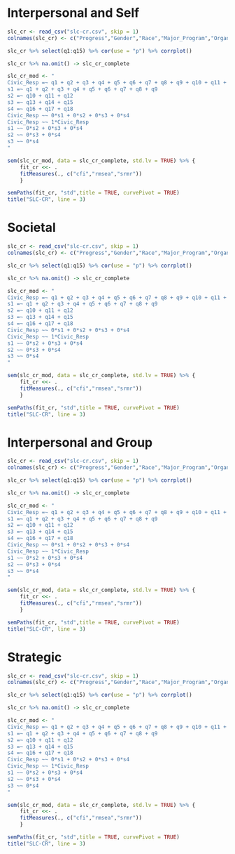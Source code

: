 # Interpersonal and Self

```r

slc_cr <- read_csv("slc-cr.csv", skip = 1)
colnames(slc_cr) <- c("Progress","Gender","Race","Major_Program","Organization","birth_year","why_take_assessment",paste0("q",seq_along(8:25)))

slc_cr %>% select(q1:q15) %>% cor(use = "p") %>% corrplot()

slc_cr %>% na.omit() -> slc_cr_complete

slc_cr_mod <- "
Civic_Resp =~ q1 + q2 + q3 + q4 + q5 + q6 + q7 + q8 + q9 + q10 + q11 + q12 + q13 + q14 + q15 + q16 + q17 + q18
s1 =~ q1 + q2 + q3 + q4 + q5 + q6 + q7 + q8 + q9
s2 =~ q10 + q11 + q12
s3 =~ q13 + q14 + q15
s4 =~ q16 + q17 + q18
Civic_Resp ~~ 0*s1 + 0*s2 + 0*s3 + 0*s4
Civic_Resp ~~ 1*Civic_Resp
s1 ~~ 0*s2 + 0*s3 + 0*s4
s2 ~~ 0*s3 + 0*s4
s3 ~~ 0*s4
"

sem(slc_cr_mod, data = slc_cr_complete, std.lv = TRUE) %>% {
    fit_cr <<- .
    fitMeasures(., c("cfi","rmsea","srmr"))
    }

semPaths(fit_cr, "std",title = TRUE, curvePivot = TRUE)
title("SLC-CR", line = 3)

```

# Societal

```r


slc_cr <- read_csv("slc-cr.csv", skip = 1)
colnames(slc_cr) <- c("Progress","Gender","Race","Major_Program","Organization","birth_year","why_take_assessment",paste0("q",seq_along(8:25)))

slc_cr %>% select(q1:q15) %>% cor(use = "p") %>% corrplot()

slc_cr %>% na.omit() -> slc_cr_complete

slc_cr_mod <- "
Civic_Resp =~ q1 + q2 + q3 + q4 + q5 + q6 + q7 + q8 + q9 + q10 + q11 + q12 + q13 + q14 + q15 + q16 + q17 + q18
s1 =~ q1 + q2 + q3 + q4 + q5 + q6 + q7 + q8 + q9
s2 =~ q10 + q11 + q12
s3 =~ q13 + q14 + q15
s4 =~ q16 + q17 + q18
Civic_Resp ~~ 0*s1 + 0*s2 + 0*s3 + 0*s4
Civic_Resp ~~ 1*Civic_Resp
s1 ~~ 0*s2 + 0*s3 + 0*s4
s2 ~~ 0*s3 + 0*s4
s3 ~~ 0*s4
"

sem(slc_cr_mod, data = slc_cr_complete, std.lv = TRUE) %>% {
    fit_cr <<- .
    fitMeasures(., c("cfi","rmsea","srmr"))
    }

semPaths(fit_cr, "std",title = TRUE, curvePivot = TRUE)
title("SLC-CR", line = 3)

```
# Interpersonal and Group

```r


slc_cr <- read_csv("slc-cr.csv", skip = 1)
colnames(slc_cr) <- c("Progress","Gender","Race","Major_Program","Organization","birth_year","why_take_assessment",paste0("q",seq_along(8:25)))

slc_cr %>% select(q1:q15) %>% cor(use = "p") %>% corrplot()

slc_cr %>% na.omit() -> slc_cr_complete

slc_cr_mod <- "
Civic_Resp =~ q1 + q2 + q3 + q4 + q5 + q6 + q7 + q8 + q9 + q10 + q11 + q12 + q13 + q14 + q15 + q16 + q17 + q18
s1 =~ q1 + q2 + q3 + q4 + q5 + q6 + q7 + q8 + q9
s2 =~ q10 + q11 + q12
s3 =~ q13 + q14 + q15
s4 =~ q16 + q17 + q18
Civic_Resp ~~ 0*s1 + 0*s2 + 0*s3 + 0*s4
Civic_Resp ~~ 1*Civic_Resp
s1 ~~ 0*s2 + 0*s3 + 0*s4
s2 ~~ 0*s3 + 0*s4
s3 ~~ 0*s4
"

sem(slc_cr_mod, data = slc_cr_complete, std.lv = TRUE) %>% {
    fit_cr <<- .
    fitMeasures(., c("cfi","rmsea","srmr"))
    }

semPaths(fit_cr, "std",title = TRUE, curvePivot = TRUE)
title("SLC-CR", line = 3)

```

# Strategic

```r


slc_cr <- read_csv("slc-cr.csv", skip = 1)
colnames(slc_cr) <- c("Progress","Gender","Race","Major_Program","Organization","birth_year","why_take_assessment",paste0("q",seq_along(8:25)))

slc_cr %>% select(q1:q15) %>% cor(use = "p") %>% corrplot()

slc_cr %>% na.omit() -> slc_cr_complete

slc_cr_mod <- "
Civic_Resp =~ q1 + q2 + q3 + q4 + q5 + q6 + q7 + q8 + q9 + q10 + q11 + q12 + q13 + q14 + q15 + q16 + q17 + q18
s1 =~ q1 + q2 + q3 + q4 + q5 + q6 + q7 + q8 + q9
s2 =~ q10 + q11 + q12
s3 =~ q13 + q14 + q15
s4 =~ q16 + q17 + q18
Civic_Resp ~~ 0*s1 + 0*s2 + 0*s3 + 0*s4
Civic_Resp ~~ 1*Civic_Resp
s1 ~~ 0*s2 + 0*s3 + 0*s4
s2 ~~ 0*s3 + 0*s4
s3 ~~ 0*s4
"

sem(slc_cr_mod, data = slc_cr_complete, std.lv = TRUE) %>% {
    fit_cr <<- .
    fitMeasures(., c("cfi","rmsea","srmr"))
    }

semPaths(fit_cr, "std",title = TRUE, curvePivot = TRUE)
title("SLC-CR", line = 3)

```

